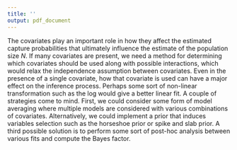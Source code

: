 ```yaml
---
title: ''
output: pdf_document
---
```


\subsection{Proposed Extension 3: Covariate Selection}
\label{Sec:variableselection}

The covariates play an important role in how they affect the estimated capture probabilities that ultimately influence the estimate of the population size $N$.  If many covariates are present, we need a method for determining which covariates should be used along with possible interactions, which would relax the independence assumption between covariates.  Even in the presence of a single covariate, how that covariate is used can have a major effect on the inference process.  Perhaps some sort of non-linear transformation such as the log would give a better linear fit.  A couple of strategies come to mind.  First, we could consider some form of model averaging where multiple models are considered with various combinations of covariates.  Alternatively, we could implement a prior that induces variables selection such as the horseshoe prior or spike and slab prior.  A third possible solution is to perform some sort of post-hoc analysis between various fits and compute the Bayes factor.


